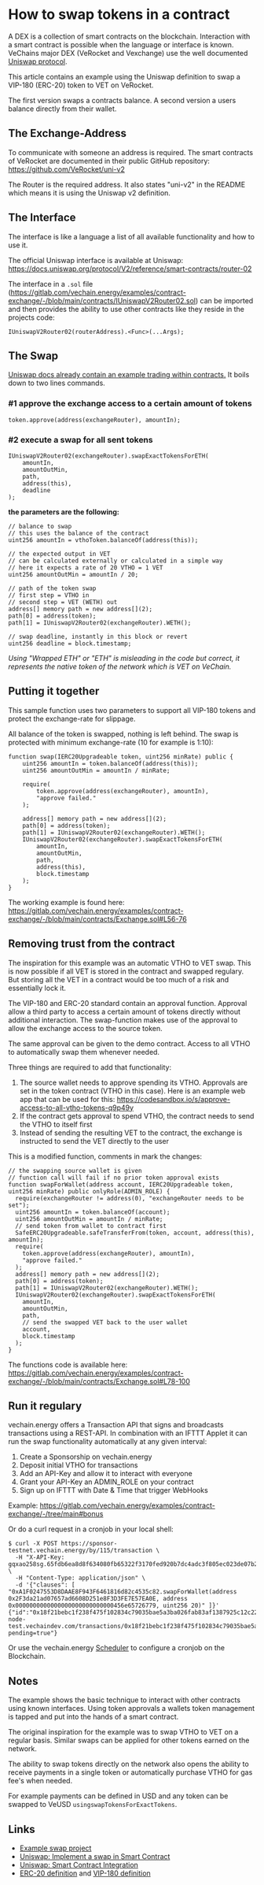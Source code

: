 # How to swap tokens in a contract

A DEX is a collection of smart contracts on the blockchain. Interaction with a smart contract is possible when the language or interface is known. VeChains major DEX (VeRocket and Vexchange) use the well documented [Uniswap protocol](https://docs.uniswap.org/contracts/v2/guides/smart-contract-integration/trading-from-a-smart-contract).

This article contains an example using the Uniswap definition to swap a VIP-180 (ERC-20) token to VET on VeRocket.

The first version swaps a contracts balance. A second version a users balance directly from their wallet.

## The Exchange-Address

To communicate with someone an address is required. The smart contracts of VeRocket are documented in their public GitHub repository:  
https://github.com/VeRocket/uni-v2

The Router is the required address. It also states "uni-v2" in the README which means it is using the Uniswap v2 definition.

## The Interface

The interface is like a language a list of all available functionality and how to use it.

The official Uniswap interface is available at Uniswap:  
https://docs.uniswap.org/protocol/V2/reference/smart-contracts/router-02

The interface in a `.sol` file (https://gitlab.com/vechain.energy/examples/contract-exchange/-/blob/main/contracts/IUniswapV2Router02.sol) can be imported and then provides the ability to use other contracts like they reside in the projects code:

```solidity
IUniswapV2Router02(routerAddress).<Func>(...Args);
```

## The Swap

[Uniswap docs already contain an example trading within contracts.](https://docs.uniswap.org/contracts/v2/guides/smart-contract-integration/trading-from-a-smart-contract) It boils down to two lines commands.

### #1 approve the exchange access to a certain amount of tokens

```solidity
token.approve(address(exchangeRouter), amountIn);
```

### #2 execute a swap for all sent tokens

```solidity
IUniswapV2Router02(exchangeRouter).swapExactTokensForETH(
    amountIn,
    amountOutMin,
    path,
    address(this),
    deadline
);
```

**the parameters are the following:**

```solidity
// balance to swap
// this uses the balance of the contract
uint256 amountIn = vthoToken.balanceOf(address(this));

// the expected output in VET
// can be calculated externally or calculated in a simple way
// here it expects a rate of 20 VTHO = 1 VET
uint256 amountOutMin = amountIn / 20; 

// path of the token swap
// first step = VTHO in
// second step = VET (WETH) out
address[] memory path = new address[](2);
path[0] = address(token);
path[1] = IUniswapV2Router02(exchangeRouter).WETH();

// swap deadline, instantly in this block or revert
uint256 deadline = block.timestamp;
```

_Using "Wrapped ETH" or "ETH" is misleading in the code but correct, it represents the native token of the network which is VET on VeChain._

## Putting it together

This sample function uses two parameters to support all VIP-180 tokens and protect the exchange-rate for slippage.

All balance of the token is swapped, nothing is left behind. The swap is protected with minimum exchange-rate (10 for example is 1:10):

```solidity
function swap(IERC20Upgradeable token, uint256 minRate) public {
    uint256 amountIn = token.balanceOf(address(this));
    uint256 amountOutMin = amountIn / minRate;

    require(
        token.approve(address(exchangeRouter), amountIn),
        "approve failed."
    );

    address[] memory path = new address[](2);
    path[0] = address(token);
    path[1] = IUniswapV2Router02(exchangeRouter).WETH();
    IUniswapV2Router02(exchangeRouter).swapExactTokensForETH(
        amountIn,
        amountOutMin,
        path,
        address(this),
        block.timestamp
    );
}
```

The working example is found here:  
https://gitlab.com/vechain.energy/examples/contract-exchange/-/blob/main/contracts/Exchange.sol#L56-76

## Removing trust from the contract

The inspiration for this example was an automatic VTHO to VET swap. This is now possible if all VET is stored in the contract and swapped regulary. But storing all the VET in a contract would be too much of a risk and essentially lock it.

The VIP-180 and ERC-20 standard contain an approval function. Approval allow a third party to access a certain amount of tokens directly without additional interaction. The swap-function makes use of the approval to allow the exchange access to the source token.

The same approval can be given to the demo contract. Access to all VTHO to automatically swap them whenever needed.

Three things are required to add that functionality:
1. The source wallet needs to approve spending its VTHO. Approvals are set in the token contract (VTHO in this case). Here is an example web app that can be used for this: https://codesandbox.io/s/approve-access-to-all-vtho-tokens-q9p49y
2. If the contract gets approval to spend VTHO, the contract needs to send the VTHO to itself first
3. Instead of sending the resulting VET to the contract, the exchange is instructed to send the VET directly to the user

This is a modified function, comments in mark the changes:

```solidity
// the swapping source wallet is given
// function call will fail if no prior token approval exists
function swapForWallet(address account, IERC20Upgradeable token, uint256 minRate) public onlyRole(ADMIN_ROLE) {
  require(exchangeRouter != address(0), "exchangeRouter needs to be set");
  uint256 amountIn = token.balanceOf(account);
  uint256 amountOutMin = amountIn / minRate;
  // send token from wallet to contract first
  SafeERC20Upgradeable.safeTransferFrom(token, account, address(this), amountIn);
  require(
    token.approve(address(exchangeRouter), amountIn),
    "approve failed."
  );
  address[] memory path = new address[](2);
  path[0] = address(token);
  path[1] = IUniswapV2Router02(exchangeRouter).WETH();
  IUniswapV2Router02(exchangeRouter).swapExactTokensForETH(
    amountIn,
    amountOutMin,
    path,
    // send the swapped VET back to the user wallet
    account,
    block.timestamp
  );
}
```

The functions code is available here:
https://gitlab.com/vechain.energy/examples/contract-exchange/-/blob/main/contracts/Exchange.sol#L78-100


## Run it regulary

vechain.energy offers a Transaction API that signs and broadcasts transactions using a REST-API. In combination with an IFTTT Applet it can run the swap functionality automatically at any given interval:

1. Create a Sponsorship on vechain.energy
2. Deposit initial VTHO for transactions
3. Add an API-Key and allow it to interact with everyone
4. Grant your API-Key an ADMIN_ROLE on your contract
5. Sign up on IFTTT with Date & Time that trigger WebHooks

Example: https://gitlab.com/vechain.energy/examples/contract-exchange/-/tree/main#bonus

Or do a curl request in a cronjob in your local shell:

```shell
$ curl -X POST https://sponsor-testnet.vechain.energy/by/115/transaction \
  -H "X-API-Key: gqxao258sg.65fdb6ea8d8f634080fb65322f3170fed920b7dc4adc3f805ec023de07b27282" \
  -H "Content-Type: application/json" \
  -d '{"clauses": [ "0xA1F0247553D8DAAE8F943F6461816d82c4535c82.swapForWallet(address 0x2F3da21ad07657ad6608D251e8F3D3FE7E57EA0E, address 0x0000000000000000000000000000456e65726779, uint256 20)" ]}'
{"id":"0x18f21bebc1f238f475f102834c79035bae5a3ba026fab83af1387925c12c2236","url":"https://vethor-node-test.vechaindev.com/transactions/0x18f21bebc1f238f475f102834c79035bae5a3ba026fab83af1387925c12c2236?pending=true"}
```

Or use the vechain.energy [Scheduler](/vechain.energy/Scheduler) to configure a cronjob on the Blockchain.

## Notes

The example shows the basic technique to interact with other contracts using known interfaces. Using token approvals a wallets token management is tapped and put into the hands of a smart contract.

The original inspiration for the example was to swap VTHO to VET on a regular basis. Similar swaps can be applied for other tokens earned on the network.

The ability to swap tokens directly on the network also opens the ability to receive payments in a single token or automatically purchase VTHO for gas fee's when needed.

For example payments can be defined in USD and any token can be swapped to VeUSD `usingswapTokensForExactTokens`.

## Links
- [Example swap project](https://gitlab.com/vechain.energy/examples/contract-exchange/-/tree/main)
- [Uniswap: Implement a swap in Smart Contract](https://docs.uniswap.org/contracts/v2/guides/smart-contract-integration/trading-from-a-smart-contract)
- [Uniswap: Smart Contract Integration](https://docs.uniswap.org/contracts/v2/guides/smart-contract-integration/quick-start)
- [ERC-20 definition](https://eips.ethereum.org/EIPS/eip-20#methods) and [VIP-180 definition](https://github.com/vechain/VIPs/blob/master/vips/VIP-180.md)
